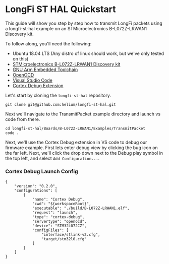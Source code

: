 # LongFi ST HAL Quickstart 

This guide will show you step by step how to transmit LongFi packets using a longfi-st-hal example on an STMicroelectronics B-L072Z-LRWAN1 Discovery kit.

To follow along, you'll need the following:
* Ubuntu 18.04 LTS (Any distro of linux should work, but we've only tested on this)
* [STMicroelectronics B-L072Z-LRWAN1 Discovery kit](https://www.st.com/en/evaluation-tools/b-l072z-lrwan1.html)
* [GNU Arm Embedded Toolchain](https://developer.arm.com/tools-and-software/open-source-software/developer-tools/gnu-toolchain/gnu-rm/downloads)
* [OpenOCD](https://github.com/ntfreak/openocd)
* [Visual Studio Code](https://code.visualstudio.com)
* [Cortex Debug Extension](https://marketplace.visualstudio.com/items?itemName=marus25.cortex-debug)

Let's start by cloning the `longfi-st-hal` repository.
```
git clone git@github.com:helium/longfi-st-hal.git
```
Next we'll navigate to the TransmitPacket example directory and launch vs code from there.
```
cd longfi-st-hal/Boards/B-L072Z-LRWAN1/Examples/TransmitPacket
code .
```

Next, we'll use the Cortex Debug extension in VS code to debug our firmware example.
First lets enter debug view by clicking the bug icon on the far left.
Next, we'll click the drop down next to the Debug play symbol in the top left, and select `Add Configuration...`.

### Cortex Debug Launch Config 
```
{
    "version": "0.2.0",
    "configurations": [
        {
            "name": "Cortex Debug",
            "cwd": "${workspaceRoot}",
            "executable": "./build/B-L072Z-LRWAN1.elf",
            "request": "launch",
            "type": "cortex-debug",
            "servertype": "openocd",
            "device": "STM32L072CZ",
            "configFiles": [
                "interface/stlink-v2.cfg",
                "target/stm32l0.cfg"
            ]
        }
    ]
}
```
